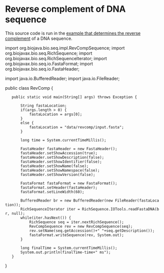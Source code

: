 = Reverse complement of DNA sequence =

This source code is run in the [[BioJava:Performance|example that determines the reverse complement]] of a DNA sequence.

<java>
import org.biojava.bio.seq.impl.RevCompSequence;
import org.biojavax.bio.seq.RichSequence;
import org.biojavax.bio.seq.RichSequenceIterator;
import org.biojavax.bio.seq.io.FastaFormat;
import org.biojavax.bio.seq.io.FastaHeader;

import java.io.BufferedReader;
import java.io.FileReader;

public class RevComp {
	
	public static void main(String[] args) throws Exception {
	
		String fastaLocation;
		if(args.length > 0) {
			fastaLocation = args[0];
		}
		else {
			fastaLocation = "data/revcomp/input.fasta";
		}
		
		long time = System.currentTimeMillis();
		
		FastaHeader fastaHeader = new FastaHeader();
		fastaHeader.setShowAccession(true);
		fastaHeader.setShowDescription(false);
		fastaHeader.setShowIdentifier(false);
		fastaHeader.setShowName(false);
		fastaHeader.setShowNamespace(false);
		fastaHeader.setShowVersion(false);

		FastaFormat fastaFormat = new FastaFormat();
		fastaFormat.setHeader(fastaHeader);
		fastaFormat.setLineWidth(60);

		BufferedReader br = new BufferedReader(new FileReader(fastaLocation));
		RichSequenceIterator iter = RichSequence.IOTools.readFastaDNA(br, null);
		while(iter.hasNext()) {
			RichSequence seq = iter.nextRichSequence();
			RevCompSequence rev = new RevCompSequence(seq);
			rev.setName(seq.getAccession()+" "+seq.getDescription());
			fastaFormat.writeSequence(rev, System.out);
		}
		
		long finalTime = System.currentTimeMillis();
		System.out.println(finalTime-time+" ms");
	}
}

</java>